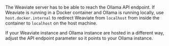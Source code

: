 The Weaviate server has to be able to reach the Ollama API endpoint. If Weaviate is running in a Docker container and Ollama is running locally, use `host.docker.internal` to redirect Weaviate from `localhost` from inside the container to `localhost` on the host machine.

If your Weaviate instance and Ollama instance are hosted in a different way, adjust the API endpoint parameter so it points to your Ollama instance.